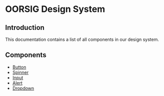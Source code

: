
<MDXWrapper>

<PageTitle title="Docs" />

# OORSIG Design System

## Introduction

This documentation contains a list of all components in our design system.

## Components

- [Button](/_docs/button)
- [Spinner](/_docs/spinner)
- [Input](/_docs/input)
- [Alert](/_docs/alert)
- [Dropdown](/_docs/dropdown)

</MDXWrapper>

